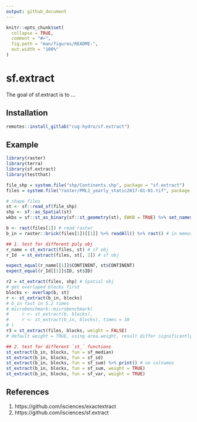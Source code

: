 ```yaml
---
output: github_document
---
```


<!-- README.md is generated from README.Rmd. Please edit that file -->

```r
knitr::opts_chunk$set(
  collapse = TRUE,
  comment = "#>",
  fig.path = "man/figures/README-",
  out.width = "100%"
)
```

# sf.extract

<!-- badges: start -->
<!-- badges: end -->

The goal of sf.extract is to ...

## Installation

``` r
remotes::install_gitlab("cug-hydro/sf.extract")
```

## Example

```r
library(raster)
library(terra)
library(sf.extract)
library(testthat)
```

```r

file_shp = system.file("shp/Continents.shp", package = "sf.extract")
files = system.file("raster/PML2_yearly_static2017-01-01.tif", package = "sf.extract")

# shape files
st <- sf::read_sf(file_shp)
shp <- sf::as_Spatial(st)
wkbs = sf::st_as_binary(sf::st_geometry(st), EWKB = TRUE) %>% set_names(st[[1]])

b <- rast(files[1]) # read raster
b_in = raster::brick(files[1])[[1]] %>% readAll() %>% rast() # in memory

## 1. test for different poly obj
r_name = st_extract(files, st) # sf obj
r_Id  = st_extract(files, st[, 2]) # sf obj

expect_equal(r_name[[1]]$CONTINENT, st$CONTINENT)
expect_equal(r_Id[[1]]$ID, st$ID)

r2 = st_extract(files, shp) # Spatial obj
# get overlaped blocks first
blocks <- overlap(b, st)
r <- st_extract(b_in, blocks)
# b_in fast in 5.2 times
# microbenchmark::microbenchmark(
#     r <- st_extract(b, blocks),
#     r <- st_extract(b_in, blocks), times = 10
# )
r3 = st_extract(files, blocks, weight = FALSE)
# default weight = TRUE, using area.weight, result differ significantly

## 2. test for different `st_` functions
st_extract(b_in, blocks, fun = sf_median)
st_extract(b_in, blocks, fun = sf_sd)
st_extract(b_in, blocks, fun = sf_sum) %>% print() # no colnames
st_extract(b_in, blocks, fun = sf_sum, weight = TRUE)
st_extract(b_in, blocks, fun = sf_var, weight = TRUE)
```


##  References

1. https://github.com/isciences/exactextract
2. https://github.com/isciences/sf.extract
